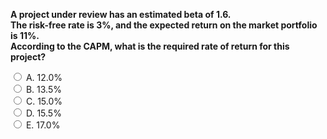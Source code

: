 ::: {.question-block}

<form onsubmit="event.preventDefault(); checkAnswer('module4_mcq_q42')" data-correct-answer="D">
  <strong style="display: block;">
  A project under review has an estimated beta of 1.6.  
  The risk-free rate is 3%, and the expected return on the market portfolio is 11%.  
  According to the CAPM, what is the required rate of return for this project?
  </strong>

  <label><input type="radio" name="module4_mcq_q42" value="A"> A. 12.0%</label><br>
  <label><input type="radio" name="module4_mcq_q42" value="B"> B. 13.5%</label><br>
  <label><input type="radio" name="module4_mcq_q42" value="C"> C. 15.0%</label><br>
  <label><input type="radio" name="module4_mcq_q42" value="D"> D. 15.5%</label><br>
  <label><input type="radio" name="module4_mcq_q42" value="E"> E. 17.0%</label><br>
</form>

<div id="feedback-module4_mcq_q42" class="feedback" data-status="" style="display:none;">
✅ Correct: D. ≈ 15.5%.  
r = Rf + β(Rm−Rf) = 3% + 1.6×(11%−3%) = 3% + 12.8% = 15.8%. Closest option is 15.5%.  
👉 The project’s systematic risk is well above average (β=1.6), which drives a high required return under CAPM. Small rounding differences lead to choosing the closest option.
</div>

:::
